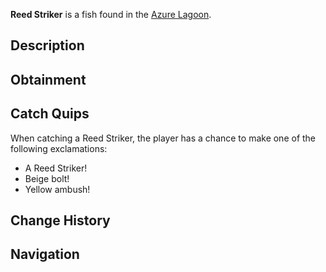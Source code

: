{{FishInfobox
|image          = Reed Striker.png
|rarity         = Rare
|sea            = Second Sea
|location       = [[Azure Lagoon]]
|sublocation    = 
|sources        = Fishing Rod
|radar_location = 
|prog_speed     = -28
|xp             = 240
|weather        = Windy
|time           = Night
|season         = Summer
|bait           = Minnow
|base_weight    = 156
|base_value     = 515
|weight_range   = 96
|base_chance    = 42
|base_resil     = 23
}}
'''Reed Striker''' is a {{Rarity|Rare}} fish found in the [[Azure Lagoon]].

== Description ==
{{Description|A beige-cyan fish with yellow fins, striking from the reeds with precision.|Bestiary Entry}}

== Obtainment ==
{{Description|It lunges where the wind rustles the water.|Bestiary Hint}}
{{Fish Availability|
Azure Lagoon
|top_rods      = 
Trident Rod\115796.79\57678.5;
Leviathan's Fang Rod\100414.59\57704.32;
No-Life Rod\92979.03\85435.72;
Firefly Rod\85799.67\83165.63;
Egg Rod\83328.48\83328.48;
Candy Cane Rod\68473.14\61659.38;
Fast Rod\73908.08\61644.99;
Lucky Rod\53707.31\52776.5;
Verdant Shear Rod\80067.45\80067.45;
Great Dreamer Rod\77966.51\77966.51;
Blazebringer Rod\75975.97\75975.97;
Challenger's Rod\72597.84\66323.89;
Free Spirit Rod\72443.03\73862.08;
Depthseeker Rod\67066.32\63956.93;
Seraphic Rod\66608.41\50410.09;
Avalanche Rod\65282.62\62328.97;
Volcanic Rod\62801.46\58583.87;
Rod Of The Depths\62281.77\46716.65;
Rod Of The Forgotten Fang\60795.65\47415.94;
Zeus Rod\60590.15\56521.06;
Steady Rod\58375.02\53762.24;
Ethereal Prism Rod\51394.28\49744.94;
Rod Of The Exalted One\50311.95\46896.59
|recommended   = Verdant Shear Rod
}}

== Catch Quips ==
When catching a Reed Striker, the player has a chance to make one of the following exclamations:
* A Reed Striker!
* Beige bolt!
* Yellow ambush!

== Change History ==
{{Change History|{{subst:Current Version}}}}

== Navigation ==
{{Fish Navbox|Azure Lagoon}}